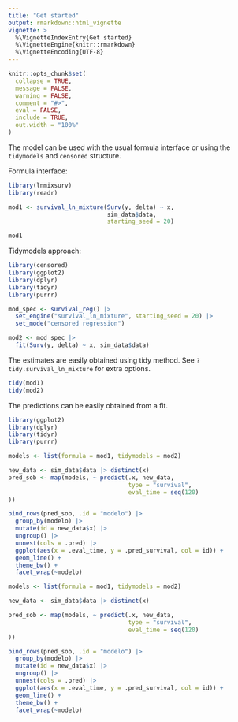 ```yaml
---
title: "Get started"
output: rmarkdown::html_vignette
vignette: >
  %\VignetteIndexEntry{Get started}
  %\VignetteEngine{knitr::rmarkdown}
  %\VignetteEncoding{UTF-8}
---
```

  
```r
knitr::opts_chunk$set(
  collapse = TRUE,
  message = FALSE,
  warning = FALSE,
  comment = "#>",
  eval = FALSE,
  include = TRUE,
  out.width = "100%"
)
```

The model can be used with the usual formula interface or using the `tidymodels` and `censored` structure.

Formula interface:

```r
library(lnmixsurv)
library(readr)

mod1 <- survival_ln_mixture(Surv(y, delta) ~ x,
                            sim_data$data,
                            starting_seed = 20)

mod1
```

Tidymodels approach:

```r
library(censored)
library(ggplot2)
library(dplyr)
library(tidyr)
library(purrr)

mod_spec <- survival_reg() |>
  set_engine("survival_ln_mixture", starting_seed = 20) |>
  set_mode("censored regression")

mod2 <- mod_spec |>
  fit(Surv(y, delta) ~ x, sim_data$data)      
```

The estimates are easily obtained using tidy method. See `?tidy.survival_ln_mixture` for extra options.

```r
tidy(mod1)
tidy(mod2)
```

The predictions can be easily obtained from a fit.

```r
library(ggplot2)
library(dplyr)
library(tidyr)
library(purrr)

models <- list(formula = mod1, tidymodels = mod2)

new_data <- sim_data$data |> distinct(x)
pred_sob <- map(models, ~ predict(.x, new_data,
                                  type = "survival",
                                  eval_time = seq(120)
))

bind_rows(pred_sob, .id = "modelo") |>
  group_by(modelo) |>
  mutate(id = new_data$x) |>
  ungroup() |>
  unnest(cols = .pred) |>
  ggplot(aes(x = .eval_time, y = .pred_survival, col = id)) +
  geom_line() +
  theme_bw() +
  facet_wrap(~modelo)
```

```r
models <- list(formula = mod1, tidymodels = mod2)

new_data <- sim_data$data |> distinct(x)

pred_sob <- map(models, ~ predict(.x, new_data,
                                  type = "survival",
                                  eval_time = seq(120)
))

bind_rows(pred_sob, .id = "modelo") |>
  group_by(modelo) |>
  mutate(id = new_data$x) |>
  ungroup() |>
  unnest(cols = .pred) |>
  ggplot(aes(x = .eval_time, y = .pred_survival, col = id)) +
  geom_line() +
  theme_bw() +
  facet_wrap(~modelo)
```
